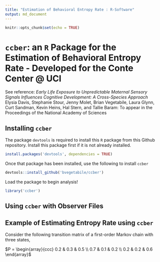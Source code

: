 ```yaml
---
title: "Estimation of Behavioral Entropy Rate : R-Software"
output: md_document
---
```


```r
knitr::opts_chunk$set(echo = TRUE)
```

# $\texttt{ccber}$: an `R` Package for the Estimation of Behavioral Entropy Rate - Developed for the Conte Center @ UCI

See reference: _Early Life Exposure to Unpredictable Maternal Sensory Signals Influences Cognitive Development: A Cross-Species Approach_ Elysia Davis, Stephanie Stour, Jenny Molet, Brian Vegetabile, Laura Glynn, Curt Sandman, Kevin Heins, Hal Stern, and Tallie Baram: To appear in the Proceedings of the National Academy of Sciences

## Installing `ccber`

The package `devtools` is required to install this `R` package from this Github repository.  Install this package first if it is not already installed.

```r
install.packages('devtools', dependencies = TRUE)
```

Once that package has been installed, use the following to install `ccber`

```r
devtools::install_github('bvegetabile/ccber')
```

Load the package to begin analysis!

```r
library('ccber')
```

## Using `ccber` with Observer Files



## Example of Estimating Entropy Rate using `ccber`

Consider the following transition matrix of a first-order Markov chain with three states,

$P = \begin{array}{ccc} 0.2 & 0.3 & 0.5 \\ 0.7 & 0.1 & 0.2 \\ 0.2 & 0.2 & 0.6 \end{array}$

```r

```

